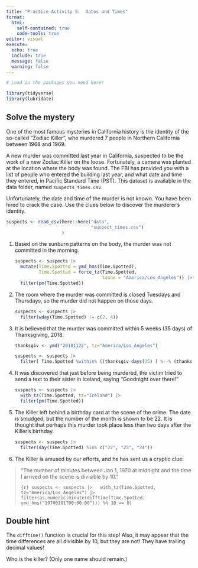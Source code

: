 ```yaml
---
title: "Practice Activity 5:  Dates and Times"
format: 
  html: 
    self-contained: true
    code-tools: true
editor: visual
execute: 
  echo: true
  include: true
  message: false
  warning: false
---
```


```r
# Load in the packages you need here!

library(tidyverse)
library(lubridate)
```

## Solve the mystery

One of the most famous mysteries in California history is the identity of the so-called "Zodiac Killer", who murdered 7 people in Northern California between 1968 and 1969.

A new murder was committed last year in California, suspected to be the work of a new Zodiac Killer on the loose. Fortunately, a camera was planted at the location where the body was found. The FBI has provided you with a list of people who entered the building last year, and what date and time they entered, in Pacific Standard Time (PST). This dataset is available in the data folder, named `suspects_times.csv`.

Unfortunately, the date and time of the murder is not known. You have been hired to crack the case. Use the clues below to discover the murderer's identity.

```r
suspects <- read_csv(here::here("data",
                                "suspect_times.csv")
                     )

```

1.  Based on the sunburn patterns on the body, the murder was not committed in the morning.

    ```r
    suspects <- suspects |> 
      mutate(Time.Spotted = ymd_hms(Time.Spotted),
             Time.Spotted = force_tz(Time.Spotted, 
                                     tzone = "America/Los_Angeles")) |>
      filter(pm(Time.Spotted))
    ```

2.  The room where the murder was committed is closed Tuesdays and Thursdays, so the murder did not happen on those days.

    ```r
    suspects <- suspects |>
      filter(wday(Time.Spotted) != c(2, 4))
    ```

3.  It is believed that the murder was committed within 5 weeks (35 days) of Thanksgiving, 2018.

    ```r
    thanksgiv <- ymd("20181122", tz="America/Los_Angeles") 

    suspects <- suspects |>
      filter( Time.Spotted %within% ((thanksgiv-days(35) ) %--% (thanksgiv+days(35))))
    ```

4.  It was discovered that just before being murdered, the victim tried to send a text to their sister in Iceland, saying "Goodnight over there!"

    ```r
    suspects <- suspects |>
      with_tz(Time.Spotted, tz="Iceland") |>
      filter(pm(Time.Spotted))
    ```

5.  The Killer left behind a birthday card at the scene of the crime. The date is smudged, but the number of the month is shown to be 22. It is thought that perhaps this murder took place less than two days after the Killer's birthday.

    ```r
    suspects <- suspects |>
      filter(day(Time.Spotted) %in% c("22", "23", "24"))
    ```

6.  The Killer is amused by our efforts, and he has sent us a cryptic clue:

> "The number of minutes between Jan 1, 1970 at midnight and the time I arrived on the scene is divisible by 10."
>
> ```{r}
> suspects <- suspects |>
>   with_tz(Time.Spotted, tz="America/Los_Angeles") |>
>   filter(as.numeric(minute(difftime(Time.Spotted, ymd_hms("19700101T00:00:00"))) %% 10 == 0)
> ```

::: callout-tip
# Double hint

The `difftime()` function is crucial for this step! Also, it may appear that the time differences are all divisible by 10, but they are not! They have trailing decimal values!
:::

Who is the killer? (Only one name should remain.)
